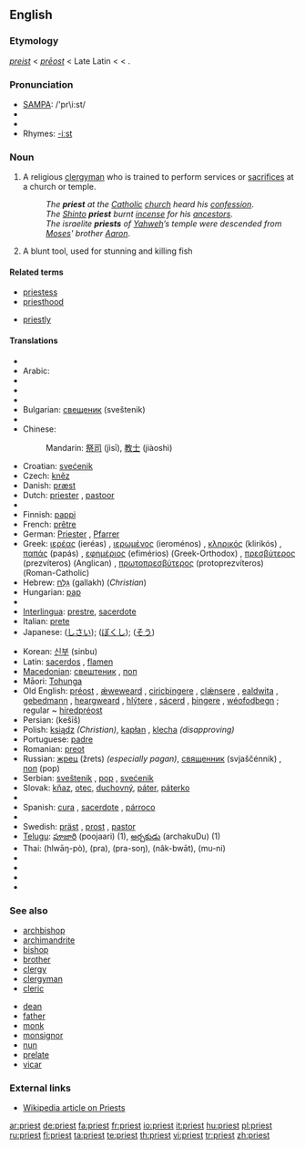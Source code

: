 {{wikipedia|dab=priest (disambiguation)|priest}}
==English==

===Etymology===
{{ME.}} ''[[preist]]'' < {{OE.}} ''[[prēost]]'' < Late Latin {{term|presbyter|lang=la}} < {{AGr.}} {{term|πρεσβύτερος|tr=presbuteros|lang=grc|sc=polytonic}} < {{term|πρέσβυς||elder, older||tr=presbus|lang=grc|sc=polytonic}}.

===Pronunciation===
* [[w:SAMPA|SAMPA]]: /'pr\i:st/
* {{IPA|/'pɻiːst/}}
* {{audio|en-us-priest.ogg|Audio (US)}}
* Rhymes: [[Rhymes:English:-iːst|-iːst]]

===Noun===
{{en-noun}}

# A religious [[clergyman]] who is trained to perform services or [[sacrifice]]s at a church or temple.
#: ''The '''priest''' at the [[Catholic]] [[church]] heard his [[confession]]''.
#: ''The [[Shinto]] '''priest''' burnt [[incense]] for his [[ancestors]]''.
#: ''The israelite '''priests''' of [[Yahweh]]’s temple were descended from [[Moses]]' brother [[Aaron]]''.
# A blunt tool, used for stunning and killing fish

====Related terms====
{{top}}
* [[priestess]]
* [[priesthood]]
{{mid}}
* [[priestly]]
{{bottom}}

====Translations====
{{trans-top|clergyman}}
* {{trreq|Afrikaans}}
* Arabic: {{Arab|[[قسيس]]}} {{IPAchar|(qessīs)}} {{m}}
* {{trreq|Asturian}}
* {{trreq|Basque}}
* {{trreq|Breton}}
* Bulgarian: [[свещеник]] (sveštenik) {{m}}
* {{trreq|Catalan}}
* Chinese:
*: {{trreq|Cantonese}}
*: Mandarin: [[祭司]] (jìsī), [[教士]] (jiàoshì)
*: {{trreq|Min Nan}}
* Croatian: [[svećenik]] {{m}}
* Czech: [[kněz]] {{m}}
* Danish: [[præst]]
* Dutch: [[priester]] {{m}}, [[pastoor]] {{m}}
* {{trreq|Estonian}}
* Finnish: [[pappi]]
* French: [[prêtre]] {{m}}
* German: [[Priester]] {{m}}, [[Pfarrer]] {{m}}
* Greek: [[ιερέας]] (ieréas) {{m}}, [[ιερωμένος]] (ieroménos) {{m}}, [[κληρικός]] (klirikós) {{m}}, [[παπάς]] (papás) {{m}}, [[εφημέριος]] (efimérios) (Greek-Orthodox) {{m}}, [[πρεσβύτερος]] (prezvíteros) (Anglican) {{m}}, [[πρωτοπρεσβύτερος]] (protoprezvíteros) (Roman-Catholic) {{m}}
* Hebrew: [[גלח|גַּלָּח]] (gallakh) {{m}} (''Christian'')
* Hungarian: [[pap]]
* {{trreq|Indonesian}}
* [[Interlingua]]: [[prestre]], [[sacerdote]]
* Italian: [[prete]] {{m}}
* Japanese: {{t|ja|司祭|tr=shisai|sc=Jpan}} ([[しさい]]); {{t|ja|牧師|tr=bokushi|sc=Jpan}} ([[ぼくし]]); {{t|ja|僧|tr=sō|sc=Jpan}} ([[そう]])
{{trans-mid}}
* Korean: [[신부]] (sinbu)
* Latin: [[sacerdos]] {{m|f}}, [[flamen]] {{m|f}}
* [[Macedonian]]: [[свештеник]] {{m}}, [[поп]] {{m}}
* Māori: [[Tohunga]]
* Old English: [[préost]] {{m}}, [[ǽweweard]] {{m}}, [[ciricþingere]] {{m}}, [[clǽnsere]] {{m}}, [[ealdwita]] {{m}}, [[gebedmann]] {{m}}, [[heargweard]] {{m}}, [[hlýtere]] {{m}}, [[sácerd]] {{m|f}}, [[þingere]] {{m}}, [[wéofodþegn]] {{m}}; regular ~ [[híredpréost]] {{m}}
* Persian: {{fa-Arab|[[کشیش]]}} (kešīš)
* Polish: [[ksiądz]] {{m}} ''(Christian)'', [[kapłan]] {{m}}, [[klecha]] {{m}} ''(disapproving)''
* Portuguese: [[padre#Portuguese|padre]] {{m}}
* Romanian: [[preot]]
* Russian: [[жрец]] (žrets) {{m}} ''(especially pagan)'', [[священник]] (svjaščénnik) {{m}}, [[поп]] (pop) {{m}}
* Serbian: [[sveštenik]] {{m}}, [[pop]] {{m}}, [[svećenik]] {{m}}
* Slovak: [[kňaz]], [[otec]], [[duchovný]], [[páter]], [[páterko]] {{m}}
* {{trreq|Slovene}}
* Spanish: [[cura]] {{m}}, [[sacerdote]] {{m}}, [[párroco]] {{m}}
* {{trreq|Swahili}}
* Swedish: [[präst]] {{c}}, [[prost]] {{c}}, [[pastor]] {{c}}
* [[Telugu]]: [[పూజారి]] (poojaari) (1), [[అర్చకుడు]] (archakuDu) (1)
* Thai: {{Thai|[[หลวงพ่อ]]}} (hlwāŋ-pò), {{Thai|[[พระ]]}} (pra), {{Thai|[[พระสงฆ์]]}} (pra-soŋ), {{Thai|[[นักบวช]]}} (nâk-bwāt), {{Thai|[[มุนิ]]}} (mu-ni)
* {{trreq|Tibetan}}
* {{trreq|Turkish}}
* {{trreq|Ukrainian}}
* {{trreq|Vietnamese}}
{{trans-bottom}}

===See also===
{{top}}
* [[archbishop]]
* [[archimandrite]]
* [[bishop]]
* [[brother]]
* [[clergy]]
* [[clergyman]]
* [[cleric]]
{{mid}}
* [[dean]]
* [[father]]
* [[monk]]
* [[monsignor]]
* [[nun]]
* [[prelate]]
* [[vicar]]
{{bottom}}

===External links===
* [[w:priest|Wikipedia article on Priests]]

[[ar:priest]]
[[de:priest]]
[[fa:priest]]
[[fr:priest]]
[[io:priest]]
[[it:priest]]
[[hu:priest]]
[[pl:priest]]
[[ru:priest]]
[[fi:priest]]
[[ta:priest]]
[[te:priest]]
[[th:priest]]
[[vi:priest]]
[[tr:priest]]
[[zh:priest]]